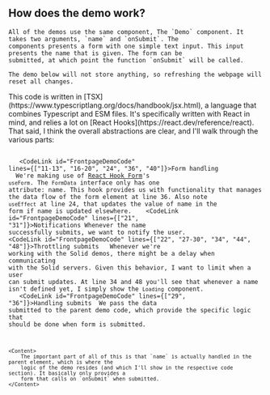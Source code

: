 
<Content id="demo">
    <h2 className="subtitle is-3">How does the demo work?</h2>

    All of the demos use the same component, The `Demo` component. It takes two arguments, `name` and `onSubmit`. The
    components presents a form with one simple text input. This input presents the name that is given. The form can be
    submitted, at which point the function `onSubmit` will be called.

    The demo below will not store anything, so refreshing the webpage will reset all changes.
</Content>

<FrontpageDemo/>

<Content>
    This code is written in [TSX](https://www.typescriptlang.org/docs/handbook/jsx.html), a language that combines
    Typescript and ESM files. It's specifically written with React in mind, and relies a lot on [React
    Hooks](https://react.dev/reference/react). That said, I think the overall abstractions are clear, and I'll walk
    through the various parts:
</Content>

<Code language="tsx" id="FrontpageDemoCode" code={demoCode}
      url="https://github.com/megoth/semtechjs-demo/blob/main/src/components/demo/index.tsx">
    <Walkthrough>
        <tr>
            <td>
                <CodeLink id="FrontpageDemoCode" lines={["11-13", "16-20", "24", "36", "40"]}>Form handling</CodeLink>
            </td>
            <td>
                We're making use of [React Hook Form](https://www.react-hook-form.com/)'s `useForm`.
                The `FormData` interface only has one attribute: name. This hook provides us with functionality that
                manages the data flow of the form element at line 36. Also note `useEffect` at line 24, that updates the
                value of name in the form if name is updated elsewhere.
            </td>
        </tr>
        <tr>
            <td><CodeLink id="FrontpageDemoCode" lines={["21", "31"]}>Notifications</CodeLink></td>
            <td>Whenever the name successfully submits, we want to notify the user.</td>
        </tr>
        <tr>
            <td>
                <CodeLink id="FrontpageDemoCode" lines={["22", "27-30", "34", "44", "48"]}>Throttling submits</CodeLink>
            </td>
            <td>
                Whenever we're working with the Solid demos, there might be a delay when communicating with the Solid
                servers. Given this behavior, I want to limit when a user can submit updates. At line 34 and 48 you'll
                see that whenever a name isn't defined yet, I simply show the `Loading` component.
            </td>
        </tr>
        <tr>
            <td><CodeLink id="FrontpageDemoCode" lines={["29", "36"]}>Handling submits</CodeLink></td>
            <td>
                We pass the data submitted to the parent demo code, which provide the specific logic that should
                be done when form is submitted.
            </td>
        </tr>
    </Walkthrough>

    <Content>
        The important part of all of this is that `name` is actually handled in the parent element, which is where the
        logic of the demo resides (and which I'll show in the respective code section). It basically only provides a
        form that calls on `onSubmit` when submitted.
    </Content>
</Code>